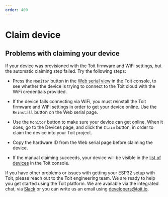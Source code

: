 ```yaml
---
order: 400
---
```


# Claim device

## Problems with claiming your device

<Expandable title="Did you setup your ESP32 with Toit firmware, but claiming failed?">

<Tabs>
<Tab label="YES">

If your device was provisioned with the Toit firmware and WiFi settings, but the automatic claiming step failed. Try the following steps:

- Press the `Monitor` button in the [Web serial view](https://console.toit.io/serial) in the Toit console, to see whether the device is trying to connect to the Toit cloud with the WiFi credentials provided.

- If the device fails connecting via WiFi, you must reinstall the Toit firmware and WiFi settings in order to get your device online. Use the `Reinstall` button on the Web serial page.

- Use the `Monitor` button to make sure your device can get online. When it does, go to the Devices page, and click the `Claim` button, in order to claim the device into your Toit project.

- Copy the hardware ID from the Web serial page before claiming the device.

- If the manual claiming succeeds, your device will be visible in the [list of devices](https://console.toit.io/devices) in the Toit console.

</Tab>

<Tab label="NO">

If you have other problems or issues with getting your ESP32 setup with Toit, please reach out to the Toit engineering team. We are ready to help you get started using the Toit platform.
We are available via the integrated chat, via [Slack](https://chat.toit.io) or you can write us an email using developers@toit.io.

</Tab>
</Tabs>

</Expandable>
